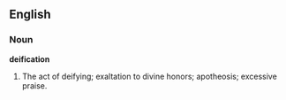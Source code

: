 ==English==

===Noun===

'''deification'''

#The act of deifying; exaltation to divine honors; apotheosis; excessive praise.